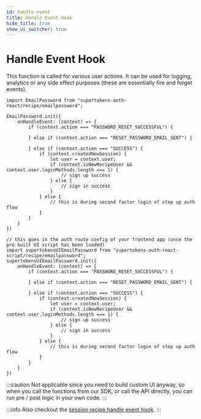 ```yaml
---
id: handle-event
title: Handle Event Hook
hide_title: true
show_ui_switcher: true
---
```



# Handle Event Hook

This function is called for various user actions. It can be used for logging, analytics or any side effect purposes (these are essentially fire and forget events).

<PreBuiltOrCustomUISwitcher>
<PreBuiltUIContent>

<FrontendPreBuiltUITabs>
<TabItem value="reactjs">

```tsx
import EmailPassword from "supertokens-auth-react/recipe/emailpassword";

EmailPassword.init({
    onHandleEvent: (context) => {
        if (context.action === "PASSWORD_RESET_SUCCESSFUL") {

        } else if (context.action === "RESET_PASSWORD_EMAIL_SENT") {

        } else if (context.action === "SUCCESS") {
            if (context.createdNewSession) {
                let user = context.user;
                if (context.isNewRecipeUser && context.user.loginMethods.length === 1) {
                    // sign up success
                } else {
                    // sign in success
                }
            } else {
                // this is during second factor login of step up auth flow
            }
        }
    }
})
```

</TabItem>
<TabItem value="angular">

```tsx
// this goes in the auth route config of your frontend app (once the pre built UI script has been loaded)
import supertokensUIEmailPassword from "supertokens-auth-react-script/recipe/emailpassword";
supertokensUIEmailPassword.init({
    onHandleEvent: (context) => {
        if (context.action === "PASSWORD_RESET_SUCCESSFUL") {

        } else if (context.action === "RESET_PASSWORD_EMAIL_SENT") {

        } else if (context.action === "SUCCESS") {
            if (context.createdNewSession) {
                let user = context.user;
                if (context.isNewRecipeUser && context.user.loginMethods.length === 1) {
                    // sign up success
                } else {
                    // sign in success
                }
            } else {
                // this is during second factor login of step up auth flow
            }
        }
    }
})
```

</TabItem>
</FrontendPreBuiltUITabs>

</PreBuiltUIContent>
<CustomUIContent>

:::caution
Not applicable since you need to build custom UI anyway, so when you call the functions from our SDK, or call the API directly, you can run pre / post logic in your own code.
:::

</CustomUIContent>
</PreBuiltOrCustomUISwitcher>

:::info
Also checkout the [session recipe handle event hook](/docs/session/advanced-customizations/frontend-hooks/handle-event).
:::